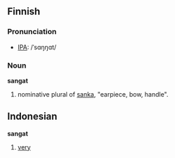 ==Finnish==

===Pronunciation===
*[[w:IPA|IPA]]: /ˈs&#x0251;ŋŋ&#x0251;t/

===Noun===
'''sangat'''
#nominative plural of [[sanka#Finnish|sanka]], "earpiece, bow, handle".

==Indonesian==

'''sangat'''

# [[very]]